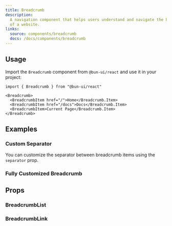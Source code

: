 ```yaml
---
title: Breadcrumb
description:
  A navigation component that helps users understand and navigate the hierarchy
  of a website.
links:
  source: components/breadcrumb
  docs: /docs/components/breadcrumb
---
```


<ComponentPreview name="breadcrumb-basic" />

## Usage

Import the `Breadcrumb` component from `@bun-ui/react` and use it in your
project:

```tsx
import { Breadcrumb } from "@bun-ui/react"
```

```tsx
<Breadcrumb>
  <BreadcrumbItem href="/">Home</Breadcrumb.Item>
  <BreadcrumbItem href="/docs">Docs</Breadcrumb.Item>
  <BreadcrumbItem>Current Page</Breadcrumb.Item>
</Breadcrumb>
```

## Examples

### Custom Separator

You can customize the separator between breadcrumb items using the `separator`
prop.

<ComponentPreview name="breadcrumb-separator" />

### Fully Customized Breadcrumb

<ComponentPreview name="breadcrumb-customized" />

## Props

### BreadcrumbList

<APITable interfaceName="BreadcrumbListProps" />

### BreadcrumbLink

<APITable interfaceName="BreadcrumbLinkProps" />
